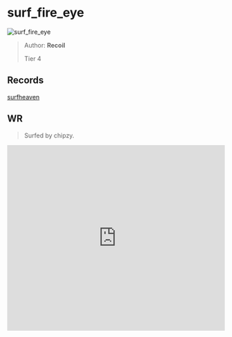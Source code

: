 
# surf_fire_eye

![surf_fire_eye](https://raw.githubusercontent.com/Sayt123/SurfMapPics/Maps-and-bonuses/csgo/surf_fire_eye.jpg)

> Author: **Recoil**
>
> Tier 4

## Records

[surfheaven](https://surfheaven.eu/map/surf_fire_eye)

## WR

> Surfed by chipzy.

<iframe
width="100%"
height="430"
src="https://www.youtube.com/embed/PMf8HzPnjYU"
frameborder="0"
allow="accelerometer; autoplay; clipboard-write; encrypted-media; gyroscope; picture-in-picture"
allowFullScreen
/>

```md

[Surf Timer] - chipchi finished in 00:25:82 (WR -00:00:16). Improving by 00:00:19
[Surf Timer] - chipchi beat the map record! Rank: 1/194

Previous WR holder: cole


```
                